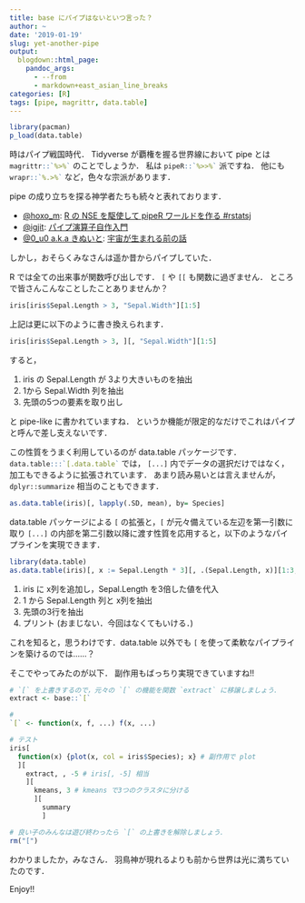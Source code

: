 ```yaml
---
title: base にパイプはないといつ言った？
author: ~
date: '2019-01-19'
slug: yet-another-pipe
output:
  blogdown::html_page:
    pandoc_args: 
      - --from
      - markdown+east_asian_line_breaks
categories: [R]
tags: [pipe, magrittr, data.table]
---
```


```r
library(pacman)
p_load(data.table)
```

時はパイプ戦国時代．
Tidyverse が覇権を握る世界線において  pipe とは `` magrittr::`%>%` ``{.r} のことでしょうか．
私は `` pipeR::`%>>%` ``{.r} 派ですね．
他にも `` wrapr::`%.>%` ``{.r} など，色々な宗派があります．

pipe の成り立ちを探る神学者たちも続々と表れております．

- [\@hoxo_m](https://twitter.com/hoxo_m): 
  [R の NSE を駆使して pipeR ワールドを作る #rstatsj](https://qiita.com/hoxo_m/items/3fd3d2520fa014a248cb)
- [\@igjit](https://twitter.com/igjit): 
  [パイプ演算子自作入門](https://igjit.github.io/slides/2018/01/tiny_pipe/#/)
- [\@0_u0 a.k.a きぬいと](https://twitter.com/0_u0):
  [宇宙が生まれる前の話](https://t.co/40dvNAiUIP)

しかし，おそらくみなさんは遥か昔からパイプしていた．

R では全ての出来事が関数呼び出しです．
`[`{.r} や `[[`{.r} も関数に過ぎません．
ところで皆さんこんなことしたことありませんか？

```r
iris[iris$Sepal.Length > 3, "Sepal.Width"][1:5]
```

上記は更に以下のように書き換えられます．

```r
iris[iris$Sepal.Length > 3, ][, "Sepal.Width"][1:5]
```

すると，

1. iris の Sepal.Length が 3より大きいものを抽出
2. 1から Sepal.Width 列を抽出
3. 先頭の5つの要素を取り出し

と pipe-like に書かれていますね．
というか機能が限定的なだけでこれはパイプと呼んで差し支えないです．

この性質をうまく利用しているのが data.table パッケージです．
`` data.table:::`[.data.table` ``{.r} では， `[...]` 内でデータの選択だけではなく，
加工もできるように拡張されています．
あまり読み易いとは言えませんが，`dplyr::summarize` 相当のこともできます．

```r
as.data.table(iris)[, lapply(.SD, mean), by= Species]
```

data.table パッケージによる `[`{.r} の拡張と，`[`{.r} が元々備えている左辺を第一引数に取り `[...]`
の内部を第二引数以降に渡す性質を応用すると，以下のようなパイプラインを実現できます．

```r
library(data.table)
as.data.table(iris)[, x := Sepal.Length * 3][, .(Sepal.Length, x)][1:3, ][]
```

1. iris に x列を追加し，Sepal.Length を3倍した値を代入
2. 1 から Sepal.Length 列と x列を抽出
3. 先頭の3行を抽出
4. プリント (おまじない．今回はなくてもいける．)

これを知ると，思うわけです．data.table 以外でも `[` を使って柔軟なパイプラインを築けるのでは……？

そこでやってみたのが以下．
副作用もばっちり実現できていますね!!

```r
# `[` を上書きするので，元々の `[` の機能を関数 `extract` に移譲しましょう．
extract <- base::`[`

# 
`[` <- function(x, f, ...) f(x, ...)

# テスト
iris[
  function(x) {plot(x, col = iris$Species); x} # 副作用で plot
  ][
    extract, , -5 # iris[, -5] 相当
    ][
      kmeans, 3 # kmeans で3つのクラスタに分ける
      ][
        summary
        ]

# 良い子のみんなは遊び終わったら `[` の上書きを解除しましょう．
rm("[")
```

わかりましたか，みなさん．
羽鳥神が現れるよりも前から世界は光に満ちていたのです．

Enjoy!!
